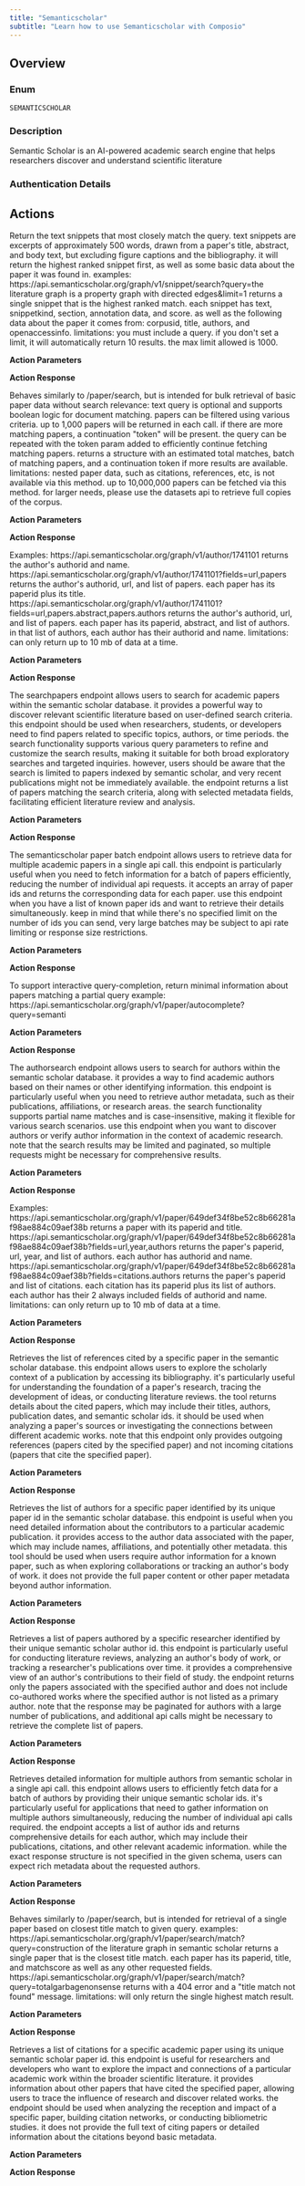 ```yaml
---
title: "Semanticscholar"
subtitle: "Learn how to use Semanticscholar with Composio"
---
```



## Overview

### Enum
`SEMANTICSCHOLAR`

### Description
Semantic Scholar is an AI-powered academic search engine that helps researchers discover and understand scientific literature

### Authentication Details

<Accordion title="API_KEY">
<ParamField path="api_key" type="string" required={true}>
</ParamField>

</Accordion>


## Actions

<AccordionGroup>
<Accordion title="SEMANTICSCHOLAR_TEXT_SNIPPET_SEARCH">
Return the text snippets that most closely match the query. text snippets are excerpts of approximately 500 words, drawn from a paper's title, abstract, and body text, but excluding figure captions and the bibliography. it will return the highest ranked snippet first, as well as some basic data about the paper it was found in. examples:  https://api.semanticscholar.org/graph/v1/snippet/search?query=the literature graph is a property graph with directed edges&limit=1  returns a single snippet that is the highest ranked match. each snippet has text, snippetkind, section, annotation data, and score. as well as the following data about the paper it comes from: corpusid, title, authors, and openaccessinfo.    limitations:  you must include a query. if you don't set a limit, it will automatically return 10 results. the max limit allowed is 1000.

**Action Parameters**

<ParamField path="query" type="string" required={true}>
</ParamField>

<ParamField path="limit" type="integer" default="10">
</ParamField>


**Action Response**

<ParamField path="data" type="object">
</ParamField>

<ParamField path="successful" type="boolean">
</ParamField>

<ParamField path="error" type="">
</ParamField>

</Accordion>

<Accordion title="SEMANTICSCHOLAR_PAPER_BULK_SEARCH">
Behaves similarly to /paper/search, but is intended for bulk retrieval of basic paper data without search relevance:  text query is optional and supports boolean logic for document matching. papers can be filtered using various criteria. up to 1,000 papers will be returned in each call. if there are more matching papers, a continuation "token" will be present. the query can be repeated with the token param added to efficiently continue fetching matching papers.   returns a structure with an estimated total matches, batch of matching papers, and a continuation token if more results are available.  limitations:  nested paper data, such as citations, references, etc, is not available via this method. up to 10,000,000 papers can be fetched via this method. for larger needs, please use the datasets api to retrieve full copies of the corpus.

**Action Parameters**

<ParamField path="query" type="string" required={true}>
</ParamField>

<ParamField path="token" type="string">
</ParamField>

<ParamField path="fields" type="string">
</ParamField>

<ParamField path="sort" type="string">
</ParamField>

<ParamField path="publicationTypes" type="string">
</ParamField>

<ParamField path="openAccessPdf" type="string">
</ParamField>

<ParamField path="minCitationCount" type="string">
</ParamField>

<ParamField path="publicationDateOrYear" type="string">
</ParamField>

<ParamField path="year" type="string">
</ParamField>

<ParamField path="venue" type="string">
</ParamField>

<ParamField path="fieldsOfStudy" type="string">
</ParamField>


**Action Response**

<ParamField path="data" type="object">
</ParamField>

<ParamField path="successful" type="boolean">
</ParamField>

<ParamField path="error" type="">
</ParamField>

</Accordion>

<Accordion title="SEMANTICSCHOLAR_DETAILS_ABOUT_AN_AUTHOR">
Examples:  https://api.semanticscholar.org/graph/v1/author/1741101  returns the author's authorid and name.  https://api.semanticscholar.org/graph/v1/author/1741101?fields=url,papers  returns the author's authorid, url, and list of papers.  each paper has its paperid plus its title.  https://api.semanticscholar.org/graph/v1/author/1741101?fields=url,papers.abstract,papers.authors  returns the author's authorid, url, and list of papers.  each paper has its paperid, abstract, and list of authors. in that list of authors, each author has their authorid and name.   limitations:  can only return up to 10 mb of data at a time.

**Action Parameters**

<ParamField path="fields" type="string">
</ParamField>

<ParamField path="author_id" type="string" required={true}>
</ParamField>


**Action Response**

<ParamField path="data" type="object">
</ParamField>

<ParamField path="successful" type="boolean">
</ParamField>

<ParamField path="error" type="">
</ParamField>

</Accordion>

<Accordion title="SEMANTICSCHOLAR_PAPER_RELEVANCE_SEARCH">
The searchpapers endpoint allows users to search for academic papers within the semantic scholar database. it provides a powerful way to discover relevant scientific literature based on user-defined search criteria. this endpoint should be used when researchers, students, or developers need to find papers related to specific topics, authors, or time periods. the search functionality supports various query parameters to refine and customize the search results, making it suitable for both broad exploratory searches and targeted inquiries. however, users should be aware that the search is limited to papers indexed by semantic scholar, and very recent publications might not be immediately available. the endpoint returns a list of papers matching the search criteria, along with selected metadata fields, facilitating efficient literature review and analysis.

**Action Parameters**

<ParamField path="query" type="string" required={true}>
</ParamField>

<ParamField path="fields" type="string">
</ParamField>

<ParamField path="publicationTypes" type="string">
</ParamField>

<ParamField path="openAccessPdf" type="string">
</ParamField>

<ParamField path="minCitationCount" type="string">
</ParamField>

<ParamField path="publicationDateOrYear" type="string">
</ParamField>

<ParamField path="year" type="string">
</ParamField>

<ParamField path="venue" type="string">
</ParamField>

<ParamField path="fieldsOfStudy" type="string">
</ParamField>

<ParamField path="offset" type="integer">
</ParamField>

<ParamField path="limit" type="integer" default="100">
</ParamField>


**Action Response**

<ParamField path="data" type="object">
</ParamField>

<ParamField path="successful" type="boolean">
</ParamField>

<ParamField path="error" type="">
</ParamField>

</Accordion>

<Accordion title="SEMANTICSCHOLAR_GET_DETAILS_FOR_MULTIPLE_PAPERS_AT_ONCE">
The semanticscholar paper batch endpoint allows users to retrieve data for multiple academic papers in a single api call. this endpoint is particularly useful when you need to fetch information for a batch of papers efficiently, reducing the number of individual api requests. it accepts an array of paper ids and returns the corresponding data for each paper. use this endpoint when you have a list of known paper ids and want to retrieve their details simultaneously. keep in mind that while there's no specified limit on the number of ids you can send, very large batches may be subject to api rate limiting or response size restrictions.

**Action Parameters**

<ParamField path="fields" type="string">
</ParamField>

<ParamField path="ids" type="array">
</ParamField>


**Action Response**

<ParamField path="data" type="object">
</ParamField>

<ParamField path="successful" type="boolean">
</ParamField>

<ParamField path="error" type="">
</ParamField>

</Accordion>

<Accordion title="SEMANTICSCHOLAR_SUGGEST_PAPER_QUERY_COMPLETIONS">
To support interactive query-completion, return minimal information about papers matching a partial query example: https://api.semanticscholar.org/graph/v1/paper/autocomplete?query=semanti

**Action Parameters**

<ParamField path="query" type="string" required={true}>
</ParamField>


**Action Response**

<ParamField path="data" type="object">
</ParamField>

<ParamField path="successful" type="boolean">
</ParamField>

<ParamField path="error" type="">
</ParamField>

</Accordion>

<Accordion title="SEMANTICSCHOLAR_SEARCH_FOR_AUTHORS_BY_NAME">
The authorsearch endpoint allows users to search for authors within the semantic scholar database. it provides a way to find academic authors based on their names or other identifying information. this endpoint is particularly useful when you need to retrieve author metadata, such as their publications, affiliations, or research areas. the search functionality supports partial name matches and is case-insensitive, making it flexible for various search scenarios. use this endpoint when you want to discover authors or verify author information in the context of academic research. note that the search results may be limited and paginated, so multiple requests might be necessary for comprehensive results.

**Action Parameters**

<ParamField path="offset" type="integer">
</ParamField>

<ParamField path="limit" type="integer" default="100">
</ParamField>

<ParamField path="fields" type="string">
</ParamField>

<ParamField path="query" type="string" required={true}>
</ParamField>


**Action Response**

<ParamField path="data" type="object">
</ParamField>

<ParamField path="successful" type="boolean">
</ParamField>

<ParamField path="error" type="">
</ParamField>

</Accordion>

<Accordion title="SEMANTICSCHOLAR_DETAILS_ABOUT_A_PAPER">
Examples:  https://api.semanticscholar.org/graph/v1/paper/649def34f8be52c8b66281af98ae884c09aef38b  returns a paper with its paperid and title.   https://api.semanticscholar.org/graph/v1/paper/649def34f8be52c8b66281af98ae884c09aef38b?fields=url,year,authors  returns the paper's paperid, url, year, and list of authors.  each author has authorid and name.  https://api.semanticscholar.org/graph/v1/paper/649def34f8be52c8b66281af98ae884c09aef38b?fields=citations.authors  returns the paper's paperid and list of citations.  each citation has its paperid plus its list of authors. each author has their 2 always included fields of authorid and name.   limitations:  can only return up to 10 mb of data at a time.

**Action Parameters**

<ParamField path="paper_id" type="string" required={true}>
</ParamField>

<ParamField path="fields" type="string">
</ParamField>


**Action Response**

<ParamField path="data" type="object">
</ParamField>

<ParamField path="successful" type="boolean">
</ParamField>

<ParamField path="error" type="">
</ParamField>

</Accordion>

<Accordion title="SEMANTICSCHOLAR_DETAILS_ABOUT_A_PAPER_S_REFERENCES">
Retrieves the list of references cited by a specific paper in the semantic scholar database. this endpoint allows users to explore the scholarly context of a publication by accessing its bibliography. it's particularly useful for understanding the foundation of a paper's research, tracing the development of ideas, or conducting literature reviews. the tool returns details about the cited papers, which may include their titles, authors, publication dates, and semantic scholar ids. it should be used when analyzing a paper's sources or investigating the connections between different academic works. note that this endpoint only provides outgoing references (papers cited by the specified paper) and not incoming citations (papers that cite the specified paper).

**Action Parameters**

<ParamField path="offset" type="integer">
</ParamField>

<ParamField path="limit" type="integer" default="100">
</ParamField>

<ParamField path="fields" type="string">
</ParamField>

<ParamField path="paper_id" type="string" required={true}>
</ParamField>


**Action Response**

<ParamField path="data" type="object">
</ParamField>

<ParamField path="successful" type="boolean">
</ParamField>

<ParamField path="error" type="">
</ParamField>

</Accordion>

<Accordion title="SEMANTICSCHOLAR_DETAILS_ABOUT_A_PAPER_S_AUTHORS">
Retrieves the list of authors for a specific paper identified by its unique paper id in the semantic scholar database. this endpoint is useful when you need detailed information about the contributors to a particular academic publication. it provides access to the author data associated with the paper, which may include names, affiliations, and potentially other metadata. this tool should be used when users require author information for a known paper, such as when exploring collaborations or tracking an author's body of work. it does not provide the full paper content or other paper metadata beyond author information.

**Action Parameters**

<ParamField path="offset" type="integer">
</ParamField>

<ParamField path="limit" type="integer" default="100">
</ParamField>

<ParamField path="fields" type="string">
</ParamField>

<ParamField path="paper_id" type="string" required={true}>
</ParamField>


**Action Response**

<ParamField path="data" type="object">
</ParamField>

<ParamField path="successful" type="boolean">
</ParamField>

<ParamField path="error" type="">
</ParamField>

</Accordion>

<Accordion title="SEMANTICSCHOLAR_DETAILS_ABOUT_AN_AUTHOR_S_PAPERS">
Retrieves a list of papers authored by a specific researcher identified by their unique semantic scholar author id. this endpoint is particularly useful for conducting literature reviews, analyzing an author's body of work, or tracking a researcher's publications over time. it provides a comprehensive view of an author's contributions to their field of study. the endpoint returns only the papers associated with the specified author and does not include co-authored works where the specified author is not listed as a primary author. note that the response may be paginated for authors with a large number of publications, and additional api calls might be necessary to retrieve the complete list of papers.

**Action Parameters**

<ParamField path="offset" type="integer">
</ParamField>

<ParamField path="limit" type="integer" default="100">
</ParamField>

<ParamField path="fields" type="string">
</ParamField>

<ParamField path="author_id" type="string" required={true}>
</ParamField>


**Action Response**

<ParamField path="data" type="object">
</ParamField>

<ParamField path="successful" type="boolean">
</ParamField>

<ParamField path="error" type="">
</ParamField>

</Accordion>

<Accordion title="SEMANTICSCHOLAR_GET_DETAILS_FOR_MULTIPLE_AUTHORS_AT_ONCE">
Retrieves detailed information for multiple authors from semantic scholar in a single api call. this endpoint allows users to efficiently fetch data for a batch of authors by providing their unique semantic scholar ids. it's particularly useful for applications that need to gather information on multiple authors simultaneously, reducing the number of individual api calls required. the endpoint accepts a list of author ids and returns comprehensive details for each author, which may include their publications, citations, and other relevant academic information. while the exact response structure is not specified in the given schema, users can expect rich metadata about the requested authors.

**Action Parameters**

<ParamField path="fields" type="string">
</ParamField>

<ParamField path="ids" type="array">
</ParamField>


**Action Response**

<ParamField path="data" type="object">
</ParamField>

<ParamField path="successful" type="boolean">
</ParamField>

<ParamField path="error" type="">
</ParamField>

</Accordion>

<Accordion title="SEMANTICSCHOLAR_PAPER_TITLE_SEARCH">
Behaves similarly to /paper/search, but is intended for retrieval of a single paper based on closest title match to given query. examples:  https://api.semanticscholar.org/graph/v1/paper/search/match?query=construction of the literature graph in semantic scholar  returns a single paper that is the closest title match. each paper has its paperid, title, and matchscore as well as any other requested fields.  https://api.semanticscholar.org/graph/v1/paper/search/match?query=totalgarbagenonsense  returns with a 404 error and a "title match not found" message.    limitations:  will only return the single highest match result.

**Action Parameters**

<ParamField path="query" type="string" required={true}>
</ParamField>

<ParamField path="fields" type="string">
</ParamField>

<ParamField path="publicationTypes" type="string">
</ParamField>

<ParamField path="openAccessPdf" type="string">
</ParamField>

<ParamField path="minCitationCount" type="string">
</ParamField>

<ParamField path="publicationDateOrYear" type="string">
</ParamField>

<ParamField path="year" type="string">
</ParamField>

<ParamField path="venue" type="string">
</ParamField>

<ParamField path="fieldsOfStudy" type="string">
</ParamField>


**Action Response**

<ParamField path="data" type="object">
</ParamField>

<ParamField path="successful" type="boolean">
</ParamField>

<ParamField path="error" type="">
</ParamField>

</Accordion>

<Accordion title="SEMANTICSCHOLAR_DETAILS_ABOUT_A_PAPER_S_CITATIONS">
Retrieves a list of citations for a specific academic paper using its unique semantic scholar paper id. this endpoint is useful for researchers and developers who want to explore the impact and connections of a particular academic work within the broader scientific literature. it provides information about other papers that have cited the specified paper, allowing users to trace the influence of research and discover related works. the endpoint should be used when analyzing the reception and impact of a specific paper, building citation networks, or conducting bibliometric studies. it does not provide the full text of citing papers or detailed information about the citations beyond basic metadata.

**Action Parameters**

<ParamField path="offset" type="integer">
</ParamField>

<ParamField path="limit" type="integer" default="100">
</ParamField>

<ParamField path="fields" type="string">
</ParamField>

<ParamField path="paper_id" type="string" required={true}>
</ParamField>


**Action Response**

<ParamField path="data" type="object">
</ParamField>

<ParamField path="successful" type="boolean">
</ParamField>

<ParamField path="error" type="">
</ParamField>

</Accordion>

</AccordionGroup>
